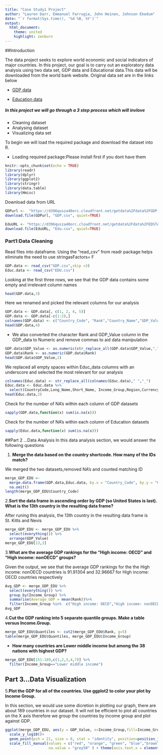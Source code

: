 ```yaml
---
title: "Case Study1 Project"
author: "Lauren Darr, Emmanuel Farrugia, John Heinen, Johnson Ekedum"
date: "`r format(Sys.time(), '%d %B, %Y')`"
output: 
  html_document:
    theme: united
    highlight: zenburn
---
```


##Introduction

The data project seeks to explore world economic and
social indicators of major countries. In this project, our goal is to carry out an exploratory data analysis using two data set, GDP data and Educational data.This data will be downloaded from the world bank website. Original data set are in the links below 

* [GDP data](http://data.worldbank.org/data-catalog/GDP-ranking-table)

* [Education data](http://data.worldbank.org/data-catalog/ed-stats )

##### In this project we will go through a 3 step process which will invlove
* Cleaning dataset
* Analysing dataset
* Visualizing data set

To begin we will load the required package and download the dataset into R.

* Loading required package:Please install first if you dont have them
```r
knitr::opts_chunk$set(echo = TRUE)
library(readr)
library(dplyr)
library(ggplot2)
library(stringr)
library(data.table)
library(Hmisc)
```
Download data from URL
```r
GDPurl <-  "https://d396qusza40orc.cloudfront.net/getdata%2Fdata%2FGDP.csv"
download.file(GDPurl, "GDP.csv", quiet=TRUE)

EduURL <- "https://d396qusza40orc.cloudfront.net/getdata%2Fdata%2FEDSTATS_Country.csv"
download.file(EduURL, "Edu.csv", quiet=TRUE)
```

### Part1:Data Cleaning 

Read files into dataframe. Using the "read_csv" from readr package helps eliminate the need to use stringasFactors= F

```r
GDP.data <- read_csv("GDP.csv",skip =3)  
Educ.data <- read_csv("EDU.csv") 
```
Looking at the first three rows, we see that the GDP data contains  some empty and irrelevant column names 
```r
head(GDP.data,3)
```
Here we renamed and picked the relevant columns for our analysis
```r
GDP.data <- GDP.data[, c(1, 2, 4, 5)]
GDP.data <- GDP.data[-c(1:2),]
colnames(GDP.data) <- c("Country_Code", "Rank","Country_Name","GDP_Value")
head(GDP.data,4)
```
* We also converted the character Rank and GDP_Value column in the GDP_data to Numeric and remove commas to aid data manipulation 
```r
GDP.data$GDP_Value <- as.numeric(str_replace_all(GDP.data$GDP_Value,",",""))
GDP.data$Rank <- as.numeric(GDP.data$Rank)
head(GDP.data$GDP_Value,2)
```
We replaced all empty spaces within Educ_data columns  with an underscore and selected the most relevant for our analysis
```r
colnames(Educ.data) <- str_replace_all(colnames(Educ.data)," ","_")
Educ.data <- Educ.data %>% 
  select(CountryCode,Long_Name,Short_Name, Income_Group,Region,Currency_Unit)
head(Educ.data,2)
```
Check for the number of  NA's within each column of  GDP datasets

```r
sapply(GDP.data,function(x) sum(is.na(x)))
```

Check for the number of  NA's within each column of  Education datasets

```r
sapply(Educ.data,function(x) sum(is.na(x)))
```
##Part 2 ...Data Analysis
In this data analysis section, we would answer the following questions

1. **Merge the data based on the country shortcode. How many of the IDs match?**

We merged the two datasets,removed NA's and counted matching ID
```r
merge_GDP_EDU <- 
  merge.data.frame(GDP.data,Educ.data, by.x = "Country_Code", by.y = "CountryCode") %>% 
  na.omit()
length(merge_GDP_EDU$Country_Code)
```

2.**Sort the data frame in ascending order by GDP (so United States is last). What is the 13th country in the resulting data frame?**

After runing this analysis, the 13th country in the resulting data frame is St. Kitts and Nevis
```r
merge_GDP_EDU <- merge_GDP_EDU %>% 
  select(everything()) %>% 
  arrange(GDP_Value) 
merge_GDP_EDU[13,3]
```

3.**What are the average GDP rankings for the "High income: OECD" and "High income: nonOECD" groups?** 

Given the output, we see that the average GDP rankings for the  the High income: nonOECD countries is 91.91304 and  32.96667  for  High income: OECD countries respectively
```r
Avg_GDP <- merge_GDP_EDU %>% 
  select(everything()) %>% 
  group_by(Income_Group) %>%
  summarise(Average_GDP = mean(Rank))%>%
  filter(Income_Group %in%  c("High income: OECD","High income: nonOECD"))
Avg_GDP
```

4.**Cut the GDP ranking into 5 separate quantile groups. Make a table versus Income.Group.**
```r
merge_GDP_EDU$Quantiles <- cut2(merge_GDP_EDU$Rank, g=5)
table(merge_GDP_EDU$Quantiles, merge_GDP_EDU$Income_Group)

```
+ **How many countries are Lower middle income but among the 38 nations with highest GDP?**
```r
merge_GDP_EDU[151:189,c(1,2,3,4,7)] %>% 
  filter(Income_Group=="Lower middle income")
```
## Part 3...Data Visualization
5.**Plot the GDP for all of the countries. Use ggplot2 to color your plot by Income Group.**

In this section, we would use some dicretion in plotting our graph, there are about 189 countries in our dataset. It will not be efficient to plot all countries on the X axis therefore we group the countries by income group and plot against GDP.     
```r
ggplot(merge_GDP_EDU, aes(y = GDP_Value, x=Income_Group,fill=Income_Group)) + 
  scale_y_log10()+ 
  geom_point(pch = 21, size = 8, stat = "identity", position=position_jitter())+
  scale_fill_manual(values = c("red", "orange", "green", "blue","brown"),
                    na.value = "grey50" ) + theme(axis.text.x = element_text(angle = 45, hjust = 1))

```


















